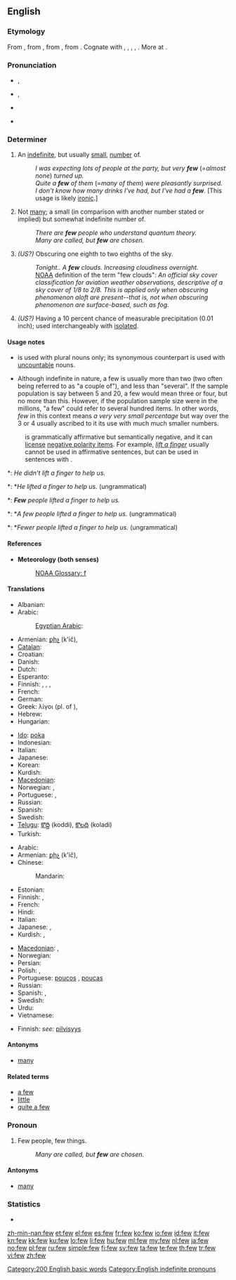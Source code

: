 {{also|Few}}
==English==

===Etymology===
From {{etyl|enm}} {{term|fewe||few|lang=enm}}, from {{etyl|ang}} {{term|feaw|fēawa, fēawe, fēa|few|lang=ang}}, from {{proto|Germanic|fawaz|few|lang=en}}, from {{proto|Indo-European|paw-|few, small|lang=en}}. Cognate with {{etyl|osx|-}} {{term|fa|fā|few|lang=osx}}, {{etyl|goh|-}} {{term|fo|fao, fō|few, little|lang=goh}}, {{etyl|non|-}} {{term|fár||few|lang=non}}, {{etyl|got|-}} {{term|𐍆𐌰𐍅𐌰𐌹||tr=fawai|few|lang=got|sc=Goth}}, {{etyl|la|-}} {{term|paucus||little, few|lang=la}}. More at {{l|en|poor}}.

===Pronunciation===
* {{a|UK}} {{IPA|/fjuː/}}, {{SAMPA|/fju:/}}
* {{a|US}} {{IPA|/fju/}}, {{SAMPA|/fju/}}
* {{audio|en-us-few.ogg|Audio (US)}}
* {{audio|En-uk-few.ogg|Audio (UK)}}
*: {{rhymes|uː}}

===Determiner===
{{infl|en|determiner|comparative|fewer|superlative|fewest}}

# {{context|preceded by another determiner}} An [[indefinite]], but usually [[small]], [[number]] of.
#: ''I was expecting lots of people at the party, but very '''few''''' (=''almost none'') ''turned up.''
#: ''Quite a '''few''' of them'' (=''many of them'') ''were pleasantly surprised.''
#: ''I don't know how many drinks I've had, but I've had a '''few'''.'' [This usage is likely [[ironic]].]
# {{context|used alone}} Not [[many]]; a small (in comparison with another number stated or implied) but somewhat indefinite number of.
#: ''There are '''few''' people who understand quantum theory.''
#: ''Many are called, but '''few''' are chosen.''
# {{meteorology|of clouds}} ''(US?)'' Obscuring one eighth to two eighths of the sky.
#: ''Tonight.. A '''few''' clouds. Increasing cloudiness overnight.''
#: [[NOAA]] definition of the term "few clouds": ''An official sky cover classification for aviation weather observations, descriptive of a sky cover of 1/8 to 2/8. This is applied only when obscuring phenomenon aloft are present--that is, not when obscuring phenomenon are surface-based, such as fog.''
# {{meteorology|of rainfall with regard to a location}} ''(US?)'' Having a 10 percent chance of measurable precipitation (0.01 inch); used interchangeably with [[isolated]].

====Usage notes====
* {{term||Few}} is used with plural nouns only; its synonymous counterpart {{term|little}} is used with [[Appendix:Glossary#uncountable|uncountable]] nouns.
* Although indefinite in nature, a few is usually more than two (two often being referred to as "a couple of"), and less than "several". If the sample population is say between 5 and 20, a few would mean three or four, but no more than this. However, if the population sample size were in the millions, "a few" could refer to several hundred items. In other words, ''few'' in this context means ''a very very small percentage'' but way over the 3 or 4 usually ascribed to it its use with much much smaller numbers. 
: {{term||Few}} is grammatically affirmative but semantically negative, and it can [[license]] [[negative polarity item]]s. For example, ''[[lift a finger]]'' usually cannot be used in affirmative sentences, but can be used in sentences with {{term||few}}.
*: ''He didn't lift a finger to help us.''
*: *''He lifted a finger to help us.'' (ungrammatical)
*: '''''Few''' people lifted a finger to help us.''
*: *''A few people lifted a finger to help us.'' (ungrammatical)
*: *''Fewer people lifted a finger to help us.'' (ungrammatical)

====References====
* '''Meteorology (both senses)'''
*: [http://www.nws.noaa.gov/glossary/index.php?letter=f NOAA Glossary: f]

====Translations====
{{trans-top|indefinite, usually small number}}
* Albanian: {{t-|sq|pak|xs=Albanian}}
* Arabic: {{t|ar|قليلا|tr=qaliilan|alt=قليلاً|sc=Arab}}
*: [[Egyptian Arabic]]: {{tø|arz|شوية|tr=shuwáyya|sc=Arab}}
* Armenian: [[քիչ]] (k'ič),  {{t-|hy|սակավ|tr=sakav}}
* [[Catalan]]: {{t|ca|poc}}
* Croatian: {{t+|hr|malo}}
* Danish: {{t+|da|få}}
* Dutch: {{t+|nl|weinig}}
* Esperanto: {{t-|eo|malmulta|xs=Esperanto}}
* Finnish: {{t+|fi|harva}}, {{t+|fi|vähän}}, {{t+|fi|muutama}},{{t+|fi|jokunen}}
* French: {{t+|fr|peu}}
* German: {{t+|de|wenig}}
* Greek: λίγοι (pl. of {{t+|el|λίγος}}), {{t+|el|μερικοί}}
* Hebrew: {{t|he|אחדים|m|p|alt=אֲחָדִים|tr=achadím}}
* Hungarian: {{t+|hu|kevés}}
{{trans-mid}}
* [[Ido]]: [[poka]]
* Indonesian: {{t+|id|sedikit|xs=Indonesian}}
* Italian: {{t+|it|poco}}
* Japanese: {{t|ja|少し|tr=[[すこし]], sukoshi|sc=Jpan}}
* Korean: {{t|ko|적다|tr=jeokda|sc=Kore}}
* Kurdish: {{t+|ku|که‌م|sc=ku-Arab}}
* [[Macedonian]]: {{t+|mk|малку|tr=málku}}
* Norwegian: {{t+|no|få}}, {{t+|no|noen}}
* Portuguese: {{t+|pt|poucos|m}}, {{t|pt|poucas|f}}
* Russian: {{t+|ru|немногий|tr=nemnogij}}
* Spanish: {{t+|es|poco}}
* Swedish: {{t+|sv|få}}
* [[Telugu]]: [[కొద్ది]] (koddi), [[కొలది]] (koladi)
* Turkish: {{t+|tr|az}}
{{trans-bottom}}

{{trans-top|small number}}
* Arabic: {{t|ar|قليل|tr=qaliil|sc=Arab}}
* Armenian: [[քիչ]] (k'ič),  {{t-|hy|սակավ|tr=sakav}}
* Chinese:
*: Mandarin: {{t|zh|少|tr=shǎo|sc=Hani}}
* Estonian: {{t+|et|vähe}}
* Finnish: {{t+|fi|vähän}}, {{t+|fi|muutama}}
* French: {{t+|fr|peu}}
* Hindi: {{t|hi|कम|tr=kam|sc=Deva}}
* Italian: {{t+|it|pochi}}
* Japanese: {{t|ja|わずか|tr=wazuka|sc=Jpan}}, {{t|ja|少数|tr=しょうすう, shōsū|sc=Jpan}}
* Kurdish: {{ku-Arab|[[که‌م]]}}, {{ku-Arab|[[که‌مێ]]}}
{{trans-mid}}
* [[Macedonian]]: {{t+|mk|малку|tr=málku}},  {{t|mk|малкумина|tr=malkúmina}}
* Norwegian: {{t+|no|få}}
* Persian: {{t|fa|کم|tr=kam|sc=fa-Arab}}
* Polish: {{t+|pl|kilka}}, {{t|pl|parę}}
* Portuguese: [[poucos]] {{m}}, [[poucas]] {{f}}
* Russian: {{t|ru|мало|tr=málo|sc=Cyrl}}
* Spanish: {{t+|es|pocos|m}}, {{t-|es|pocas|f}}
* Swedish: {{t|sv|fåtal|n}}
* Urdu: {{t|ur|کم|tr=kam|sc=ur-Arab}}
* Vietnamese: {{t|vi|ít}}
{{trans-bottom}}

{{trans-top|meteorology: obscuring 1-2 eighths of the sky}}
* Finnish: ''see:'' [[pilvisyys#Usage notes|pilvisyys]]
{{trans-mid}}
{{trans-bottom}}

====Antonyms====
* [[many]]

====Related terms====
* [[a few]]
* [[little]]
* [[quite a few]]

===Pronoun===
{{en-pron}}

# Few people, few things.
#: ''Many are called, but '''few''' are chosen.''

====Antonyms====
* [[many]]

===Statistics===
* {{rank|face|tell|because|177|few|whom|love|far}}

[[Category:200 English basic words]]
[[Category:English indefinite pronouns]]

[[zh-min-nan:few]]
[[et:few]]
[[el:few]]
[[es:few]]
[[fr:few]]
[[ko:few]]
[[io:few]]
[[id:few]]
[[it:few]]
[[kn:few]]
[[kk:few]]
[[ku:few]]
[[lo:few]]
[[li:few]]
[[hu:few]]
[[ml:few]]
[[my:few]]
[[nl:few]]
[[ja:few]]
[[no:few]]
[[pl:few]]
[[ru:few]]
[[simple:few]]
[[fi:few]]
[[sv:few]]
[[ta:few]]
[[te:few]]
[[th:few]]
[[tr:few]]
[[vi:few]]
[[zh:few]]